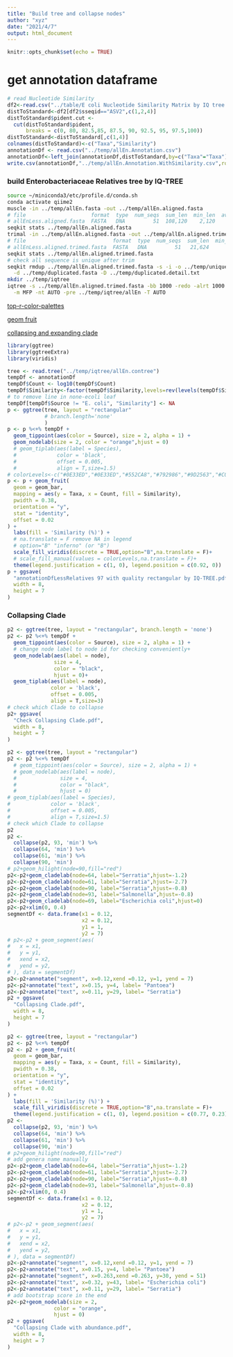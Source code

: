 ```yaml
---
title: "Build tree and collapse nodes"
author: "xyz"
date: "2021/4/7"
output: html_document
---
```


```r
knitr::opts_chunk$set(echo = TRUE)
```

# get annotation dataframe

```r
# read Nucleotide Similarity
df2<-read.csv("../table/E coli Nucleotide Similarity Matrix by IQ tree.csv")
distToStandard<-df2[df2$sseqid=="ASV2",c(1,2,4)]
distToStandard$pident.cut <-
  cut(distToStandard$pident,
      breaks = c(0, 80, 82.5,85, 87.5, 90, 92.5, 95, 97.5,100))
distToStandard<-distToStandard[,c(1,4)]
colnames(distToStandard)<-c("Taxa","Similarity")
annotationDf <- read.csv("../temp/allEn.Annotation.csv")
annotationDf<-left_join(annotationDf,distToStandard,by=c("Taxa"="Taxa"))
write.csv(annotationDf,"../temp/allEn.Annotation.WithSimilarity.csv",row.names = F)
```

### build Enterobacteriaceae Relatives tree by IQ-TREE

```bash
source ~/miniconda3/etc/profile.d/conda.sh
conda activate qiime2
muscle -in ../temp/allEn.fasta -out ../temp/allEn.aligned.fasta
# file                     format  type  num_seqs  sum_len  min_len  avg_len  max_len
# allEnLess.aligned.fasta  FASTA   DNA         51  108,120    2,120    2,120    2,120
seqkit stats ../temp/allEn.aligned.fasta
trimal -in ../temp/allEn.aligned.fasta -out ../temp/allEn.aligned.trimed.fasta -gt 0.20 -cons 40
# file                            format  type  num_seqs  sum_len  min_len  avg_len  max_len
# allEnLess.aligned.trimed.fasta  FASTA   DNA         51   21,624      424      424      424
seqkit stats ../temp/allEn.aligned.trimed.fasta
# check all sequence is unique after trim
seqkit rmdup ../temp/allEn.aligned.trimed.fasta -s -i -o ../temp/unique.fasta  \
  -d ../temp/duplicated.fasta -D ../temp/duplicated.detail.txt
mkdir ../temp/iqtree
iqtree -s ../temp/allEn.aligned.trimed.fasta -bb 1000 -redo -alrt 1000 \
  -m MFP -nt AUTO -pre ../temp/iqtree/allEn -T AUTO
```

[top-r-color-palettes](https://www.datanovia.com/en/blog/top-r-color-palettes-to-know-for-great-data-visualization/)

[geom fruit](https://yulab-smu.top/treedata-book/chapter10.html#geom-fruit2)

[collapsing and expanding clade](https://yulab-smu.top/treedata-book/chapter6.html?q=collaps#collapsing-and-expanding-clade)

```r
library(ggtree)
library(ggtreeExtra)
library(viridis)

tree <- read.tree("../temp/iqtree/allEn.contree")
tempDf <- annotationDf
tempDf$Count <- log10(tempDf$Count)
tempDf$Similarity<-factor(tempDf$Similarity,levels=rev(levels(tempDf$Similarity)))
# to remove line in none-ecoli leaf
tempDf[tempDf$Source != "E. coli", "Similarity"] <- NA
p <- ggtree(tree, layout = "rectangular"
            # branch.length='none'
            )
p <- p %<+% tempDf +
  geom_tippoint(aes(color = Source), size = 2, alpha = 1) +
  geom_nodelab(size = 2, color = "orange",hjust = 0)
  # geom_tiplab(aes(label = Species),
  #             color = 'black',
  #             offset = 0.005,
  #             align = T,size=1.5)
# colorLevels<-c("#0E33ED","#0E33ED","#552CA8","#792986","#9D2563","#C02241","#E41E1E")
p <- p + geom_fruit(
  geom = geom_bar,
  mapping = aes(y = Taxa, x = Count, fill = Similarity),
  pwidth = 0.38,
  orientation = "y",
  stat = "identity",
  offset = 0.02
) + 
  labs(fill = 'Similarity (%)') + 
  # na.translate = F remove NA in legend
  # option="B" "inferno" (or "B")
  scale_fill_viridis(discrete = TRUE,option="B",na.translate = F)+
  # scale_fill_manual(values = colorLevels,na.translate = F)+
  theme(legend.justification = c(1, 0), legend.position = c(0.92, 0))
p + ggsave(
  "annotationDfLessRelatives 97 with quality rectangular by IQ-TREE.pdf",
  width = 8,
  height = 7
)
```

### Collapsing Clade

```r
p2 <- ggtree(tree, layout = "rectangular", branch.length = 'none')
p2 <- p2 %<+% tempDf +
  geom_tippoint(aes(color = Source), size = 2, alpha = 1) +
  # change node label to node id for checking conveniently+
  geom_nodelab(aes(label = node),
               size = 4,
               color = "black",
               hjust = 0)+
  geom_tiplab(aes(label = node),
              color = 'black',
              offset = 0.005,
              align = T,size=3)
# check which Clade to collapse
p2+ ggsave(
  "Check Collapsing Clade.pdf",
  width = 8,
  height = 7
)
```

```r
p2 <- ggtree(tree, layout = "rectangular")
p2 <- p2 %<+% tempDf
  # geom_tippoint(aes(color = Source), size = 2, alpha = 1) +
  # geom_nodelab(aes(label = node),
  #              size = 4,
  #              color = "black",
  #              hjust = 0)
# geom_tiplab(aes(label = Species),
#             color = 'black',
#             offset = 0.005,
#             align = T,size=1.5)
# check which Clade to collapse
p2
p2 <-
  collapse(p2, 93, 'min') %>% 
  collapse(64, 'min') %>% 
  collapse(61, 'min') %>% 
  collapse(90, 'min')
# p2+geom_hilight(node=90,fill="red")
p2<-p2+geom_cladelab(node=64, label="Serratia",hjust=-1.2)
p2<-p2+geom_cladelab(node=61, label="Serratia",hjust=-2.7)
p2<-p2+geom_cladelab(node=90, label="Serratia",hjust=-0.8)
p2<-p2+geom_cladelab(node=93, label="Salmonella",hjust=-0.8)
p2<-p2+geom_cladelab(node=69, label="Escherichia coli",hjust=0)
p2<-p2+xlim(0, 0.4)
segmentDf <- data.frame(x1 = 0.12,
                        x2 = 0.12,
                        y1 = 1,
                        y2 = 7)
# p2<-p2 + geom_segment(aes(
#   x = x1,
#   y = y1,
#   xend = x2,
#   yend = y2,
# ), data = segmentDf)
p2<-p2+annotate("segment", x=0.12,xend =0.12, y=1, yend = 7)
p2<-p2+annotate("text", x=0.15, y=4, label= "Pantoea")
p2<-p2+annotate("text", x=0.11, y=29, label= "Serratia")
p2 + ggsave(
  "Collapsing Clade.pdf",
  width = 8,
  height = 7
)
```

```r
p2 <- ggtree(tree, layout = "rectangular")
p2 <- p2 %<+% tempDf 
p2 <- p2 + geom_fruit(
  geom = geom_bar,
  mapping = aes(y = Taxa, x = Count, fill = Similarity),
  pwidth = 0.38,
  orientation = "y",
  stat = "identity",
  offset = 0.02
) + 
  labs(fill = 'Similarity (%)') + 
  scale_fill_viridis(discrete = TRUE,option="B",na.translate = F)+
  theme(legend.justification = c(1, 0), legend.position = c(0.77, 0.23))
p2 <-
  collapse(p2, 93, 'min') %>% 
  collapse(64, 'min') %>% 
  collapse(61, 'min') %>% 
  collapse(90, 'min')
# p2+geom_hilight(node=90,fill="red")
# add genera name manually
p2<-p2+geom_cladelab(node=64, label="Serratia",hjust=-1.2)
p2<-p2+geom_cladelab(node=61, label="Serratia",hjust=-2.7)
p2<-p2+geom_cladelab(node=90, label="Serratia",hjust=-0.8)
p2<-p2+geom_cladelab(node=93, label="Salmonella",hjust=-0.8)
p2<-p2+xlim(0, 0.4)
segmentDf <- data.frame(x1 = 0.12,
                        x2 = 0.12,
                        y1 = 1,
                        y2 = 7)
# p2<-p2 + geom_segment(aes(
#   x = x1,
#   y = y1,
#   xend = x2,
#   yend = y2,
# ), data = segmentDf)
p2<-p2+annotate("segment", x=0.12,xend =0.12, y=1, yend = 7)
p2<-p2+annotate("text", x=0.15, y=4, label= "Pantoea")
p2<-p2+annotate("segment", x=0.263,xend =0.263, y=30, yend = 51)
p2<-p2+annotate("text", x=0.32, y=43, label= "Escherichia coli")
p2<-p2+annotate("text", x=0.11, y=29, label= "Serratia")
# add bootstrap score in the end 
p2<-p2+geom_nodelab(size = 2,
               color = "orange",
               hjust = 0)
p2 + ggsave(
  "Collapsing Clade with abundance.pdf",
  width = 8,
  height = 7
)
```

